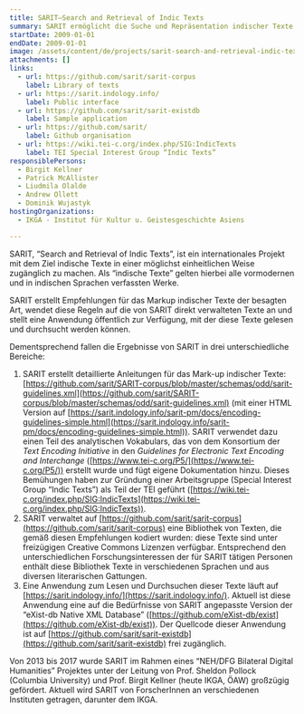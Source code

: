 ```yaml
---
title: SARIT—Search and Retrieval of Indic Texts
summary: SARIT ermöglicht die Suche und Repräsentation indischer Texte.
startDate: 2009-01-01
endDate: 2009-01-01
image: /assets/content/de/projects/sarit-search-and-retrieval-indic-texts/ex-trailer.png
attachments: []
links:
  - url: https://github.com/sarit/sarit-corpus
    label: Library of texts
  - url: https://sarit.indology.info/
    label: Public interface
  - url: https://github.com/sarit/sarit-existdb
    label: Sample application
  - url: https://github.com/sarit/
    label: Github organisation
  - url: https://wiki.tei-c.org/index.php/SIG:IndicTexts
    label: TEI Special Interest Group “Indic Texts”
responsiblePersons:
  - Birgit Kellner
  - Patrick McAllister
  - Liudmila Olalde
  - Andrew Ollett
  - Dominik Wujastyk
hostingOrganizations:
  - IKGA - Institut für Kultur u. Geistesgeschichte Asiens

---
```

SARIT, “Search and Retrieval of Indic Texts”, ist ein internationales Projekt mit dem Ziel indische Texte in einer möglichst einheitlichen Weise zugänglich zu machen. Als “indische Texte” gelten hierbei alle vormodernen und in indischen Sprachen verfassten Werke.

SARIT erstellt Empfehlungen für das Markup indischer Texte der besagten Art, wendet diese Regeln auf die von SARIT direkt verwalteten Texte an und stellt eine Anwendung öffentlich zur Verfügung, mit der diese Texte gelesen und durchsucht werden können.

Dementsprechend fallen die Ergebnisse von SARIT in drei unterschiedliche Bereiche:

1.  SARIT erstellt detaillierte Anleitungen für das Mark-up indischer Texte: [https://github.com/sarit/SARIT-corpus/blob/master/schemas/odd/sarit-guidelines.xml](https://github.com/sarit/SARIT-corpus/blob/master/schemas/odd/sarit-guidelines.xml) (mit einer HTML Version auf [https://sarit.indology.info/sarit-pm/docs/encoding-guidelines-simple.html](https://sarit.indology.info/sarit-pm/docs/encoding-guidelines-simple.html)). SARIT verwendet dazu einen Teil des analytischen Vokabulars, das von dem Konsortium der _Text Encoding Initiative_ in den _Guidelines for Electronic Text Encoding and Interchange_ ([https://www.tei-c.org/P5/](https://www.tei-c.org/P5/)) erstellt wurde und fügt eigene Dokumentation hinzu. Dieses Bemühungen haben zur Gründung einer Arbeitsgruppe (Special Interest Group “Indic Texts”) als Teil der TEI geführt ([https://wiki.tei-c.org/index.php/SIG:IndicTexts](https://wiki.tei-c.org/index.php/SIG:IndicTexts)).
2.  SARIT verwaltet auf [https://github.com/sarit/sarit-corpus](https://github.com/sarit/sarit-corpus) eine Bibliothek von Texten, die gemäß diesen Empfehlungen kodiert wurden: diese Texte sind unter freizügigen Creative Commons Lizenzen verfügbar. Entsprechend den unterschiedlichen Forschungsinteressen der für SARIT tätigen Personen enthält diese Bibliothek Texte in verschiedenen Sprachen und aus diversen literarischen Gattungen.
3.  Eine Anwendung zum Lesen und Durchsuchen dieser Texte läuft auf [https://sarit.indology.info/](https://sarit.indology.info/). Aktuell ist diese Anwendung eine auf die Bedürfnisse von SARIT angepasste Version der “eXist-db Native XML Database” ([https://github.com/eXist-db/exist](https://github.com/eXist-db/exist)). Der Quellcode dieser Anwendung ist auf [https://github.com/sarit/sarit-existdb](https://github.com/sarit/sarit-existdb) frei zugänglich.

Von 2013 bis 2017 wurde SARIT im Rahmen eines “NEH/DFG Bilateral Digital Humanities” Projektes unter der Leitung von Prof. Sheldon Pollock (Columbia University) und Prof. Birgit Kellner (heute IKGA, ÖAW) großzügig gefördert. Aktuell wird SARIT von ForscherInnen an verschiedenen Instituten getragen, darunter dem IKGA.